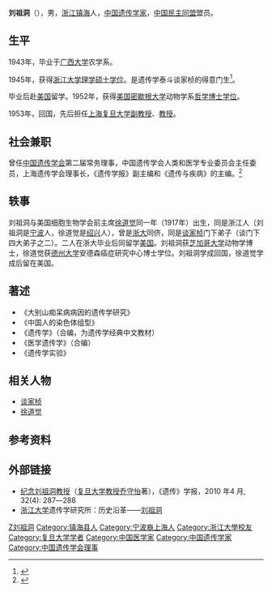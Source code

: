 '''刘祖洞'''（{{bd|1917年||1998年|}}），男，[[浙江省|浙江]][[镇海县|镇海]]人，[[中华人民共和国|中国]][[遗传学家|遗传学家]]，[[中国民主同盟|中国民主同盟]]盟员。

== 生平 ==
1943年，毕业于[[广西大学|广西大学]]农学系。

1945年，获得[[浙江大学|浙江大学]][[理学|理学]][[硕士|硕士]][[学位|学位]]。是遗传学泰斗谈家桢的得意门生<ref name="谈家桢纪念文章">{{cite web|url=http://www.shjwrc.gov.cn/web/index.php?akm=main&aka=display&id=74|title=为师者风，为长者达|author=复旦大学 乔守怡教授（获高校教学名师奖）|publisher=上海教卫人才网|date=2010-01-15|accessdate=2012-01-01|language=zh-hans}}{{dead link|date=2017-11|bot=InternetArchiveBot |fix-attempted=yes }}</ref>。

毕业后赴[[美国|美国]]留学。1952年，获得[[美国|美国]][[密歇根大学|密歇根大学]]动物学系[[哲学博士|哲学博士]][[学位|学位]]。

1953年，回国，先后担任[[上海|上海]][[复旦大学|复旦大学]][[副教授|副教授]]、[[教授|教授]]。

== 社会兼职 ==
曾任[[中国遗传学会|中国遗传学会]]第二届常务理事，中国遗传学会人类和医学专业委员会主任委员，上海遗传学会理事长，《遗传学报》副主编和《遗传与疾病》的主编。<ref name="刘祖洞浙江大学">{{cite web|url=http://www.ig.zju.edu.cn/redir.php?catalog_id=2679&object_id=2694|title=刘祖洞|publisher=浙江大学遗传研究所|date=2011-09-12|accessdate=2012-01-01|language=zh-hans|deadurl=yes|archiveurl=https://web.archive.org/web/20160304091413/http://www.ig.zju.edu.cn/redir.php?catalog_id=2679&object_id=2694|archivedate=2016-03-04|df=}}</ref>

== 轶事 ==
刘祖洞与美国细胞生物学会前主席[[徐道觉|徐道觉]]同一年（1917年）出生，同是浙江人（刘祖洞是[[宁波|宁波]]人，徐道觉是[[绍兴|绍兴]]人），曾是[[浙江大学|浙大]]同侪，同是[[谈家桢|谈家桢]]门下弟子（谈门下四大弟子之二）。二人在浙大毕业后同留学[[美国|美国]]。刘祖洞获[[芝加哥大学|芝加哥大学]]动物学博士，徐道觉获[[德州大学|德州大学]]安德森癌症研究中心博士学位。刘祖洞学成回国，徐道觉学成后留在美国。

== 著述 ==
*《大别山痴呆病病因的遗传学研究》
*《中国人的染色体组型》
*《遗传学》（合编，为遗传学经典中文教材）
*《医学遗传学》（合编） 
*《遗传学实验》

== 相关人物 ==
* [[谈家桢|谈家桢]]
* [[徐道觉|徐道觉]]

== 参考资料 ==
{{reflist}}

== 外部链接 ==
* [http://www.chinagene.cn/Jwk_yc/fileup/HTML/article_12663.htm 纪念刘祖洞教授]{{Dead link|date=2018年7月 |bot=InternetArchiveBot |fix-attempted=no }}（[[复旦大学|复旦大学]][[教授|教授]][[乔守怡|乔守怡]]著），《遗传》学报，2010 年4 月, 32(4): 287―288
* [[浙江大学|浙江大学]]遗传学研究所：历史沿革——[http://www.ig.zju.edu.cn/redir.php?catalog_id=2679&object_id=2694 刘祖洞] {{Wayback|url=http://www.ig.zju.edu.cn/redir.php?catalog_id=2679&object_id=2694 |date=20160304091413 }}

{{Navboxes
| title  = 刘祖洞在[[中国遗传学会|中国遗传学会]]的职务
| list1  =
{{中国遗传学会第一届理事会}}
}}

{{Authority control}}
{{DEFAULTSORT:Liu刘}}
[[Category:刘姓|Z刘祖洞]]
[[Category:镇海县人|Category:镇海县人]]
[[Category:宁波裔上海人|Category:宁波裔上海人]]
[[Category:浙江大學校友|Category:浙江大學校友]]
[[Category:复旦大学学者|Category:复旦大学学者]]
[[Category:中国医学家|Category:中国医学家]]
[[Category:中国遗传学家|Category:中国遗传学家]]
[[Category:中国遗传学会理事|Category:中国遗传学会理事]]